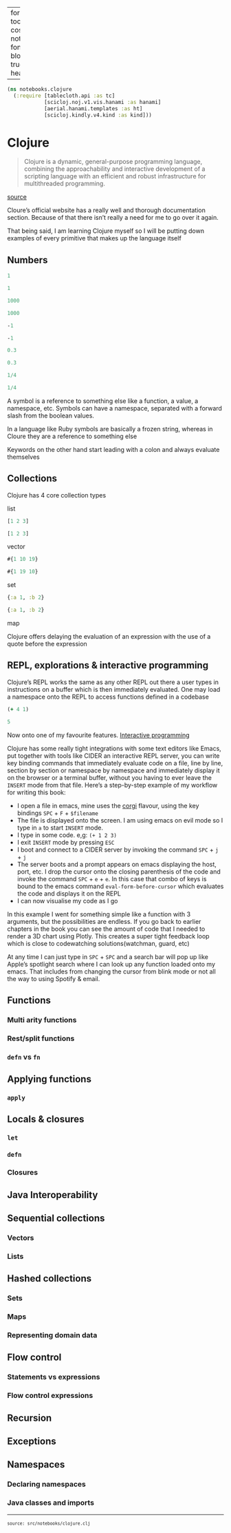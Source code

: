 
---
format:
  html: {toc: true, toc-depth: 4, theme: cosmo, output-file: notebooks.clojure.html}
fontsize: 0.9em
code-block-background: true
include-in-header: {text: '<link rel = "icon" href = "data:," />'}

---
<style></style><style>.printedClojure .sourceCode {
  background-color: transparent;
  border-style: none;
}
</style><style>.clay-limit-image-width .clay-image {max-width: 100%}
</style>
<script src="notebooks.clojure_files/md-default0.js" type="text/javascript"></script><script src="notebooks.clojure_files/md-default1.js" type="text/javascript"></script>

::: {.sourceClojure}
```clojure
(ns notebooks.clojure
  (:require [tablecloth.api :as tc]
            [scicloj.noj.v1.vis.hanami :as hanami]
            [aerial.hanami.templates :as ht]
            [scicloj.kindly.v4.kind :as kind]))
```
:::



# Clojure

> Clojure is a dynamic, general-purpose programming language, combining the approachability and interactive development of a scripting language with an efficient and robust infrastructure for multithreaded programming.

[source](https://clojure.org/)

Cloure's official website has a really well and thorough documentation section.
Because of that there isn't really a need for me to go over it again.

That being said, I am learning Clojure myself so I will be putting down examples of every primitive that makes up the language itself


## Numbers


::: {.sourceClojure}
```clojure
1
```
:::



::: {.printedClojure}
```clojure
1

```
:::



::: {.sourceClojure}
```clojure
1000
```
:::



::: {.printedClojure}
```clojure
1000

```
:::



::: {.sourceClojure}
```clojure
-1
```
:::



::: {.printedClojure}
```clojure
-1

```
:::



::: {.sourceClojure}
```clojure
0.3
```
:::



::: {.printedClojure}
```clojure
0.3

```
:::



::: {.sourceClojure}
```clojure
1/4
```
:::



::: {.printedClojure}
```clojure
1/4

```
:::


A symbol is a reference to something else like a function, a value, a namespace, etc. Symbols can have a namespace, separated with a forward slash from the boolean values.

In a language like Ruby symbols are basically a frozen string, whereas in Cloure they are a reference to something else

Keywords on the other hand start leading with a colon and always evaluate themselves


## Collections

Clojure has 4 core collection types

list


::: {.sourceClojure}
```clojure
[1 2 3]
```
:::



::: {.printedClojure}
```clojure
[1 2 3]

```
:::


vector


::: {.sourceClojure}
```clojure
#{1 10 19}
```
:::



::: {.printedClojure}
```clojure
#{1 19 10}

```
:::


set


::: {.sourceClojure}
```clojure
{:a 1, :b 2}
```
:::



::: {.printedClojure}
```clojure
{:a 1, :b 2}

```
:::


map

Clojure offers delaying the evaluation of an expression
with the use of a quote before the expression




## REPL, explorations & interactive programming

Clojure's REPL works the same as any other REPL out there
a user types in instructions on a buffer which is then immediately evaluated.
One may load a namespace onto the REPL to access functions defined in a codebase


::: {.sourceClojure}
```clojure
(+ 4 1)
```
:::



::: {.printedClojure}
```clojure
5

```
:::


Now onto one of my favourite features. [Interactive programming](https://docs.cider.mx/cider/usage/interactive_programming.html)

Clojure has some really tight integrations with some text editors like Emacs, put together with tools like CIDER an interactive REPL server, you can write key binding commands that immediately evaluate code on a file, line by line, section by section or namespace by namespace and immediately display it on the browser or a terminal buffer, without you having to ever leave the `INSERT` mode from that file. Here's a step-by-step example of my workflow for writing this book:

- I open a file in emacs, mine uses the [corgi](https://github.com/corgi-emacs/corgi) flavour, using the key bindings `SPC` + `F` + `$filename`
- The file is displayed onto the screen. I am using emacs on evil mode so I type in `a` to start `INSERT` mode.
- I type in some code. e,g: `(+ 1 2 3)`
- I exit `INSERT` mode by pressing `ESC`
- I boot and connect to a CIDER server by invoking the command `SPC` + `j` + `j`
- The server boots and a prompt appears on emacs displaying the host, port, etc.
I drop the cursor onto the closing parenthesis of the code and invoke the command `SPC` + `e` + `e`. In this case that combo of keys is bound to the emacs command `eval-form-before-cursor` which evaluates the code and displays it on the REPL
- I can now visualise my code as I go

In this example I went for something simple like a function with 3 arguments, but the possibilities are endless. If you go back to earlier chapters in the book you can see the amount of code that I needed to render a 3D chart using Plotly. This creates a super tight feedback loop which is close to codewatching solutions(watchman, guard, etc)

At any time I can just type in `SPC` + `SPC` and a search bar will pop up like Apple's spotlight search where I can look up any function loaded onto my emacs. That includes from changing the cursor from blink mode or not all the way to using Spotify & email.


## Functions


### Multi arity functions


### Rest/split functions


### `defn` vs `fn`


## Applying functions


### `apply`


## Locals & closures


### `let`


### `defn`


### Closures


## Java Interoperability


## Sequential collections


### Vectors


### Lists


## Hashed collections


### Sets


### Maps


### Representing domain data


## Flow control


### Statements vs expressions


### Flow control expressions


## Recursion


## Exceptions


## Namespaces


### Declaring namespaces


### Java classes and imports


```{=html}
<div style="background-color:grey;height:2px;width:100%;"></div>
```



```{=html}
<div><pre><small><small>source: src/notebooks/clojure.clj</small></small></pre></div>
```
